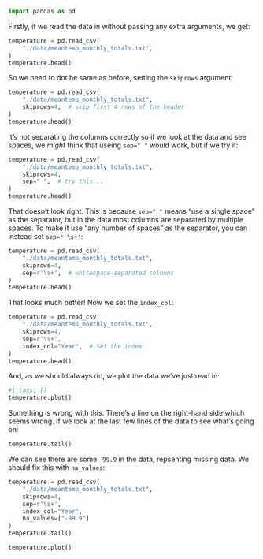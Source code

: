

```python
import pandas as pd
```

Firstly, if we read the data in without passing any extra arguments, we get:

```python
temperature = pd.read_csv(
    "./data/meantemp_monthly_totals.txt",
)
temperature.head()
```

So we need to dot he same as before, setting the `skiprows` argument:

```python
temperature = pd.read_csv(
    "./data/meantemp_monthly_totals.txt",
    skiprows=4,  # skip first 4 rows of the header
)
temperature.head()
```

It's not separating the columns correctly so if we look at the data and see spaces, we _might_ think that useing `sep=" "` would work, but if we try it:

```python
temperature = pd.read_csv(
    "./data/meantemp_monthly_totals.txt",
    skiprows=4,
    sep=" ",  # try this...
)
temperature.head()
```

That doesn't look right. This is because `sep=" "` means "use a single space" as the separator, but in the data most columns are separated by multiple spaces. To make it use "any number of spaces" as the separator, you can instead set `sep=r'\s+'`:

```python
temperature = pd.read_csv(
    "./data/meantemp_monthly_totals.txt",
    skiprows=4,
    sep=r'\s+',  # whitespace-separated columns
)
temperature.head()
```

That looks much better! Now we set the `index_col`:

```python
temperature = pd.read_csv(
    "./data/meantemp_monthly_totals.txt",
    skiprows=4,
    sep=r'\s+',
    index_col="Year",  # Set the index
)
temperature.head()
```

And, as we should always do, we plot the data we've just read in:

```python
#| tags: []
temperature.plot()
```

Something is wrong with this. There's a line on the right-hand side which seems wrong. If we look at the last few lines of the data to see what's going on:

```python
temperature.tail()
```

We can see there are some `-99.9` in the data, repsenting missing data. We should fix this with `na_values`:

```python
temperature = pd.read_csv(
    "./data/meantemp_monthly_totals.txt",
    skiprows=4,
    sep=r'\s+',
    index_col="Year",
    na_values=["-99.9"]
)
temperature.tail()
```

```python
temperature.plot()
```
